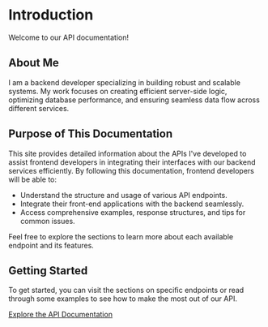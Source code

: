 # Introduction

Welcome to our API documentation!

## About Me

I am a backend developer specializing in building robust and scalable systems. My work focuses on creating efficient server-side logic, optimizing database performance, and ensuring seamless data flow across different services.

## Purpose of This Documentation

This site provides detailed information about the APIs I've developed to assist frontend developers in integrating their interfaces with our backend services efficiently. By following this documentation, frontend developers will be able to:

- Understand the structure and usage of various API endpoints.
- Integrate their front-end applications with the backend seamlessly.
- Access comprehensive examples, response structures, and tips for common issues.

Feel free to explore the sections to learn more about each available endpoint and its features.

## Getting Started

To get started, you can visit the sections on specific endpoints or read through some examples to see how to make the most out of our API.

[Explore the API Documentation](https://your-docs-url-here.com)
